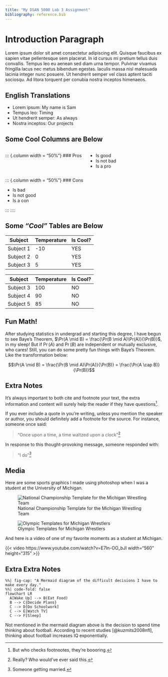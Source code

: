 ```yaml
---
title: "My DSAN 5000 Lab 3 Assignment"
bibliography: reference.bib
---
```


# Introduction Paragraph

Lorem ipsum dolor sit amet consectetur adipiscing elit. Quisque faucibus ex sapien vitae pellentesque sem placerat. In id cursus mi pretium tellus duis convallis. Tempus leo eu aenean sed diam urna tempor. Pulvinar vivamus fringilla lacus nec metus bibendum egestas. Iaculis massa nisl malesuada lacinia integer nunc posuere. Ut hendrerit semper vel class aptent taciti sociosqu. Ad litora torquent per conubia nostra inceptos himenaeos.

## English Translations

- Lorem ipsum: My name is Sam
- Tempus leo: Timing
- Ut hendrerit semper: As always
- Nostra inceptos: Our projects

## Some Cool Columns are Below

:::: {.columns}
::: {.column width = "50%"}
### Pros

- Is good
- Is not bad
- Is a pro
:::

::: {.column width = "50%"}
### Cons

- Is bad
- Is not good
- Is a con

:::
::::

## Some *"Cool"* Tables are Below

| Subject  | Temperature       | Is Cool? |
|---------------|--------------|-----------------|
| Subject 1 | -10  | YES     |
| Subject 2  | 0   | YES     |
| Subject 3 | 5     | YES     |

| Subject  | Temperature       | Is Cool? |
|---------------|--------------|-----------------|
| Subject 3 | 100  | NO     |
| Subject 4  | 90   | NO     |
| Subject 5 | 85     | NO     |


## Fun Math!

After studying statistics in undergrad and starting this degree, I have begun to see Baye's Theorem, $\Pr(A \mid B) = \frac{\Pr(B \mid A)\Pr(A)}{\Pr(B)}$, in my sleep! But if $\Pr(A)$ and $\Pr(B)$ are independent or mutually exclusive, who cares! Still, you can do some pretty fun things with Baye's Theorem. Like the transformation below:

$$\Pr(A \mid B) = \frac{\Pr(B \mid A)\Pr(A)}{\Pr(B)} = \frac{\Pr(A \cap B)}{\Pr(B)}$$

## Extra Notes

It's always important to both cite and footnote your text, the extra information and content will surely help the reader if they have questions[^1].

[^1]: But who checks footnootes, they're boooring.

If you ever include a quote in you're writing, unless you mention the speaker or author, you should definitely add a footnote for the source. For instance, someone once said: 

> "Once upon a time, a time waltzed upon a clock"[^2]

In response to this thought-provoking message, someone responded with:

> "I do"[^3]

[^2]: Really? Who would've ever said this.
[^3]: Someone getting married.

## Media

Here are some sports graphics I made using photoshop when I was a student at the University of Michigan.

![National Championship Template for the Michigan Wrestling Team](images/davisonchamp1.png)

![Olympic Templates for Michigan Wrestlers](images/WRM Olympians V3.png)

And here is a video of one of my favorite moments as a student at Michigan.

{{< video https://www.youtube.com/watch?v=E7In-OO_bJI width="560" height="315" >}}


## Extra Extra Notes

```mermaid
%%| fig-cap: "A Mermaid diagram of the difficult decisions I have to make every day."
%%| code-fold: false
flowchart LR
  A[Wake Up] --> B(Eat Food)
  B --> C{Decide Plans}
  C --> D[Do Schoolwork]
  C --> E[Watch TV]
  C --> F[Sleep]
```

Not mentioned in the mermaid diagram above is the decision to spend time thinking about football. According to recent studies [@kuzmits2008nfl], thinking about football increases IQ exponentially.